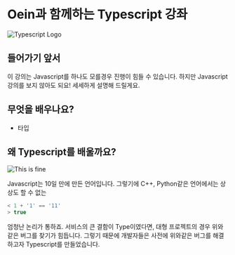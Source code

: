 # Oein과 함께하는 Typescript 강좌

![Typescript Logo](https://velog.velcdn.com/images/real-bird/post/f930709b-b453-4499-9375-82c9481b1d97/image.png)

## 들어가기 앞서

이 강의는 Javascript를 하나도 모를경우 진행이 힘들 수 있습니다. 하지만 Javascript강의를 보지 않아도 되요! 세세하게 설명해 드릴게요.

## 무엇을 배우나요?

- 타입

## 왜 Typescript를 배울까요?

![This is fine](https://wompampsupport.azureedge.net/fetchimage?siteId=7575&v=2&jpgQuality=100&width=700&url=https%3A%2F%2Fi.kym-cdn.com%2Fphotos%2Fimages%2Fnewsfeed%2F001%2F401%2F347%2F312.jpg)

Javascript는 10일 만에 만든 언어입니다. 그렇기에 C++, Python같은 언어에서는 상상도 할 수 없는

```js
< 1 + '1' == '11'
> true
```

엄청난 논리가 통하죠. 서비스의 큰 결함이 Type이였다면, 대형 프로젝트의 경우 위와 같은 버그를 찾기가 힘듭니다. 그렇기 때문에 개발자들은 사전에 위와같은 버그를 해결하고자 Typescript를 만들었습니다.

